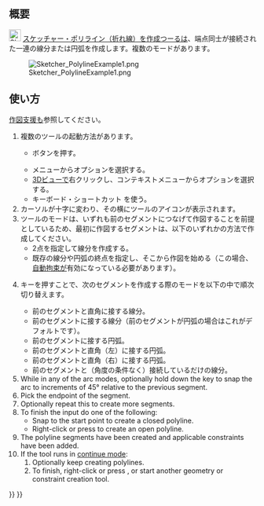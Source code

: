 <languages/>

{{Docnav/ja
|[[Sketcher_CreatePoint/ja|点を作成]]
|[[Sketcher_CreateLine/ja|線分を作成]]
|[[Sketcher_Workbench/ja|スケッチャーワークベンチ]]
|IconL=Sketcher_CreatePoint.svg
|IconR=Sketcher_CreateLine.svg
|IconC=Workbench_Sketcher.svg
}}

{{GuiCommand/ja
|Name=Sketcher CreatePolyline
|Name/ja=スケッチャー・ポリライン（折れ線）を作成
|MenuLocation=スケッチ → スケッチャージオメトリ → ポリラインを作成
|Workbenches=[[Sketcher_Workbench/ja|スケッチャー]]
|Shortcut={{KEY|G}} {{KEY|M}}
|SeeAlso=[[Sketcher_CreateLine/ja|スケッチャー・線分を作成]]
}}

<span id="Description"></span>
== 概要 ==

[[Image:Sketcher_CreatePolyline.svg|24px]] [[Sketcher_CreatePolyline/ja|スケッチャー・ポリライン（折れ線）を作成]]つーるは、端点同士が接続された一連の線分または円弧を作成します。複数のモードがあります。

[[Image:Sketcher_PolylineExample1.png]]

{{Caption|線分、それに接する円弧、それと直角に接する円弧、それに接する線分を作成した。}}

<span id="Usage"></span>
== 使い方 ==

[[Sketcher_Workbench/ja#Drawing_aids|作図支援]]も参照してください。

# 複数のツールの起動方法があります。
#* {{Button|[[Image:Sketcher_CreatePolyline.svg|16px]] [[Sketcher_CreatePolyline/ja|ポリラインを作成]]}}ボタンを押す。
#* メニューから{{MenuCommand|スケッチ → スケッチャージオメトリ → [[Image:Sketcher_CreatePolyline.svg|16px]] ポリラインを作成}}オプションを選択する。
#* [[3D_view|3Dビュー]]で右クリックし、コンテキストメニューから{{MenuCommand|[[Image:Sketcher_CreatePolyline.svg|16px]] ポリラインを作成}}オプションを選択する。
#* キーボード・ショートカット{{KEY|G}} {{KEY|M}}を使う。
# カーソルが十字に変わり、その横にツールのアイコンが表示されます。
# ツールのモードは、いずれも前のセグメントにつなげて作図することを前提としているため、最初に作図するセグメントは、以下のいずれかの方法で作成してください。
#* 2点を指定して線分を作成する。
#* 既存の線分や円弧の終点を指定し、そこから作図を始める（この場合、[[Sketcher_Workbench/ja#Auto_constraints|自動拘束]]が有効になっている必要があります）。
# {{KEY|M}}キーを押すことで、次のセグメントを作成する際のモードを以下の中で順次切り替えます。
#* 前のセグメントと直角に接する線分。
#* 前のセグメントに接する線分（前のセグメントが円弧の場合はこれがデフォルトです）。
#* 前のセグメントに接する円弧。
#* 前のセグメントと直角（左）に接する円弧。
#* 前のセグメントと直角（右）に接する円弧。
#* 前のセグメントと（角度の条件なく）接続しているだけの線分。
# While in any of the arc modes, optionally hold down the {{KEY|Ctrl}} key to snap the arc to increments of 45° relative to the previous segment.
# Pick the endpoint of the segment.
# Optionally repeat this to create more segments.
# To finish the input do one of the following:
#* Snap to the start point to create a closed polyline.
#* Right-click or press {{KEY|Esc}} to create an open polyline.
# The polyline segments have been created and applicable constraints have been added.
# If the tool runs in [[Sketcher_Workbench#Continue_modes|continue mode]]:
## Optionally keep creating polylines.
## To finish, right-click or press {{KEY|Esc}}, or start another geometry or constraint creation tool.


{{Docnav/ja
|[[Sketcher_CreatePoint/ja|点を作成]]
|[[Sketcher_CreateLine/ja|線分を作成]]
|[[Sketcher_Workbench/ja|スケッチャーワークベンチ]]
|IconL=Sketcher_CreatePoint.svg
|IconR=Sketcher_CreateLine.svg
|IconC=Workbench_Sketcher.svg
}}

{{Sketcher_Tools_navi{{#translation:}}}}
{{Userdocnavi{{#translation:}}}}